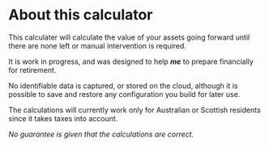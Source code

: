 
# About this calculator

This calculater will calculate the value of your assets going forward until there are none left or manual intervention is required.

It is work in progress, and was designed to help _**me**_ to prepare financially for retirement.

No identifiable data is captured, or stored on the cloud, although it is possible to save and restore any configuration you build for later use.

The calculations will currently work only for Australian or Scottish residents since it takes taxes into account.

_No guarantee is given that the calculations are correct._

